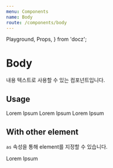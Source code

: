```yaml
---
menu: Components
name: Body
route: /components/body
---
```


  Playground,
  Props,
} from 'docz';

# Body

내용 텍스트로 사용할 수 있는 컴포넌트입니다.

<Props of={Body} />

## Usage

<Playground>
  <Body level={1} mb={8}>
    Lorem Ipsum
  </Body>
  <Body level={2} mb={8}>
    Lorem Ipsum
  </Body>
  <Body level={3} mb={8}>
    Lorem Ipsum
  </Body>
</Playground>

## With other element

`as` 속성을 통해 element를 지정할 수 있습니다.

<Playground>
  <Body level={2} as="p">
    Lorem Ipsum
  </Body>
</Playground>
